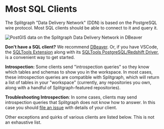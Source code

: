 # Most SQL Clients

The Splitgraph "Data Delivery Network" (DDN) is based on the PostgreSQL wire
protocol. Most SQL clients should be able to connect to it and query it.

![PostGIS data on the Splitgraph Data Delivery Network in DBeaver](https://raw.githubusercontent.com/splitgraph/splitgraph.com/master/content/docs/0900_splitgraph-cloud/images/sql-endpoint/3-dbeaver-geodata.png)

**Don't have a SQL client?** We recommend [DBeaver](https://dbeaver.io/). Or, if you have VSCode,
the [SQLTools Extension](https://marketplace.visualstudio.com/items?itemName=mtxr.sqltools)
along with its [SQLTools PostgreSQL/Redshift Driver](https://marketplace.visualstudio.com/items?itemName=mtxr.sqltools-driver-pg), is a convenient way to get started.

**Introspection:** Some clients send "introspection queries" so they know which tables and schemas
to show you in the workspace. In most cases, these introspection queries are
compatible with Splitgraph, which will return a list of tables in your "workspace"
(currently, any repositories you own, along with a handful of Splitgraph-featured repositories).

**Troubleshooting Introspection**: In some cases, clients may send introspection
queries that Splitgraph does not know how to answer. In this case you should
[file an issue](https://github.com/splitgraph/splitgraph/issues/new) with details
of your client.

Other exceptions and quirks of various clients are listed below. This is not
an exhaustive list.
